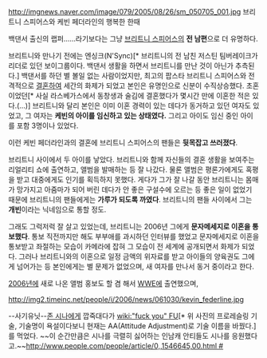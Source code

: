 http://imgnews.naver.com/image/079/2005/08/26/sm_050705_001.jpg
브리트니 스피어스와 케빈 페더라인의 행복한 한때

백댄서 출신의 랩퍼……라기보다는 그냥 [[브리트니 스피어스]]의 '''전 남편'''으로 더 유명하다.

브리트니와 만나기 전에는 엔싱크(N'Sync)[* 브리트니의 전 남친 저스틴 팀버레이크가 리더로 있던 보이그룹이다. 백댄서 생활을 하면서 브리트니를 만난 것이 아닌가 추측된다.] 백댄서를 하던 별 볼일 없는 사람이었지만, 최고의 팝스타 브리트니 스피어스와 전격적으로 [[결혼]]하여 세간의 화제가 되었고 본인은 유명인으로 신분이 수직상승했다. 초혼이었던[* 사실 라스베가스에서 동창생과 술김에 결혼했다가 몇시간 만에 이혼한 적은 있다.(...)] 브리트니와 달리 본인은 이미 이혼 경력이 있는 데다가 동거하고 있던 여자도 있었고, 그 여자는 '''케빈의 아이를 임신하고 있는 상태였다.''' 그리고 아이도 임신 중인 아이를 포함 3명이나 있었다. 

이런 케빈 페더라인과의 결혼에 브리트니 스피어스의 팬들은 '''뒷목잡고 쓰러졌다'''.

브리트니 사이에서 두 아이를 낳았다. 브리트니와 함께 자신들의 결혼 생활을 보여주는 리얼리티 쇼에 출연하고, 앨범을 발매하는 등 잘 나갔다. 물론 앨범은 평론가에게도 혹평을 받고 대중에게도 인기를 획득하지 못했다. 게다가 그가 잘 나갈 동안 브리트니는 몸매가 망가지고 아줌마가 되어 버린 데다가 안 좋은 구설수에 오르는 등 좋은 일이 없었기 때문에 브리트니의 팬들에게는 '''가루가 되도록 까였다'''. 브리트니의 팬들 사이에서 그는 '''개빈'''이라는 닉네임으로 통할 정도.

그래도 그럭저럭 잘 살고 있었는데, 브리트니는 2006년 그에게 '''문자메세지로 이혼을 통보했다'''. 통보 직전까지만 해도 부부애를 과시하던 인터뷰를 했었고 문자메세지로 이혼을 통보받고 좌절하는 모습이 카메라에 잡혀 그 모습이 전 세계에 공개되면서 화제가 되었다. 그러나 브리트니와의 이혼으로 일정 금액의 위자료를 받고 아이들의 양육권도 그에게 넘어가는 등 본인에게는 별 문제가 없었으며, 새 여자를 만나서 동거 중이라고 한다. 

[[2006년]]에 새로 나온 앨범 홍보도 할 겸 해서 [[WWE]]에 출연했으며,

http://img2.timeinc.net/people/i/2006/news/061030/kevin_federline.jpg

--사기유닛--[[존 시나]]에게 깝죽대다가 [[wiki:"fuck you" FU]][* 위 사진의 프로레슬링 기술, 기술명이 욕설이다보니 현재는 AA(Attitude Adjustment)로 기술 이름을 바꿨다.]를 먹었다. ~~이 순간만큼은 시나를 극렬히 싫어하는 인남캐 안티들도 시나를 응원했다고.~~[[http://www.people.com/people/article/0,,1546645,00.html #]]
